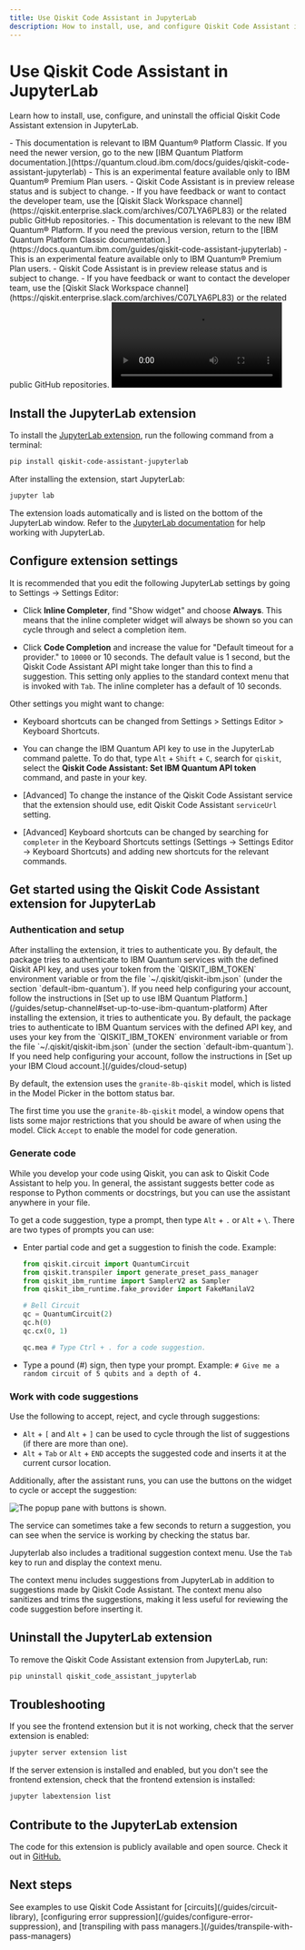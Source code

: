 ```yaml
---
title: Use Qiskit Code Assistant in JupyterLab
description: How to install, use, and configure Qiskit Code Assistant in JupyterLab.
---
```


# Use Qiskit Code Assistant in JupyterLab

Learn how to install, use, configure, and uninstall the official Qiskit Code Assistant extension in JupyterLab.

<LegacyContent>
<Admonition type="note" title="Notes">
    - This documentation is relevant to IBM Quantum&reg; Platform Classic. If you need the newer version, go to the new [IBM Quantum Platform documentation.](https://quantum.cloud.ibm.com/docs/guides/qiskit-code-assistant-jupyterlab)
    - This is an experimental feature available only to IBM Quantum&reg; Premium Plan users.
    - Qiskit Code Assistant is in preview release status and is subject to change.
    - If you have feedback or want to contact the developer team, use the [Qiskit Slack Workspace channel](https://qiskit.enterprise.slack.com/archives/C07LYA6PL83) or the related public GitHub repositories.
</Admonition>
</LegacyContent>
<CloudContent>
<Admonition type="note" title="Notes">
    - This documentation is relevant to the new IBM Quantum&reg; Platform. If you need the previous version, return to the [IBM Quantum Platform Classic documentation.](https://docs.quantum.ibm.com/guides/qiskit-code-assistant-jupyterlab)
    - This is an experimental feature available only to IBM Quantum&reg; Premium Plan users.
    - Qiskit Code Assistant is in preview release status and is subject to change.
    - If you have feedback or want to contact the developer team, use the [Qiskit Slack Workspace channel](https://qiskit.enterprise.slack.com/archives/C07LYA6PL83) or the related public GitHub repositories.
</Admonition>
</CloudContent>


<video title="A user uses Qiskit Code Assistant in JupyterLab. The user has a comment in the code to get the available backends for their account in IBM Quantum, Qiskit Code Assistant gives a code suggestion to get the available backends. The user executes the code, gets the available backends in IBM Quantum Platform for the current account. The user asks Qiskit Code Assistant to generate the code to get the T1, T2 and other properties for the qubit 1 in the device ibm_brisbane. The assistant gives a code suggestion. The user runs the suggested code and gets the desired output." className="max-w-auto h-auto" controls>
  <source src="/videos/guides/qiskit-code-assistant/demo-JupyterLab-t1t2-granite-8b-qiskit-short.mp4" type="video/mp4"></source>
</video>

## Install the JupyterLab extension
To install the [JupyterLab extension](https://github.com/Qiskit/qiskit-code-assistant-jupyterlab), run the following command from a terminal:

```sh
pip install qiskit-code-assistant-jupyterlab
```

After installing the extension, start JupyterLab:

```sh
jupyter lab
```

The extension loads automatically and is listed on the bottom of the JupyterLab window. Refer to the [JupyterLab documentation](https://jupyterlab.readthedocs.io/en/latest/) for help working with JupyterLab.

## Configure extension settings

It is recommended that you edit the following JupyterLab settings by going to Settings -> Settings Editor:

- Click **Inline Completer**, find "Show widget" and choose **Always**.  This means that the inline completer widget will always be shown so you can cycle through and select a completion item.

- Click **Code Completion** and increase the value for "Default timeout for a provider." to `10000` or 10 seconds. The default value is 1 second, but the Qiskit Code Assistant API might take longer than this to find a suggestion. This setting only applies to the standard context menu that is invoked with `Tab`. The inline completer has a default of 10 seconds.

Other settings you might want to change:

- Keyboard shortcuts can be changed from Settings > Settings Editor > Keyboard Shortcuts.

- You can change the IBM Quantum API key to use in the JupyterLab command palette. To do that, type `Alt` + `Shift` + `C`, search for `qiskit`, select the **Qiskit Code Assistant: Set IBM Quantum API token** command, and paste in your key.

- [Advanced] To change the instance of the Qiskit Code Assistant service that the extension should use, edit Qiskit Code Assistant `serviceUrl` setting.

- [Advanced] Keyboard shortcuts can be changed by searching for `completer` in the Keyboard Shortcuts settings (Settings -> Settings Editor -> Keyboard Shortcuts) and adding new shortcuts for the relevant commands.

## Get started using the Qiskit Code Assistant extension for JupyterLab

### Authentication and setup

<LegacyContent>
After installing the extension, it tries to authenticate you. By default, the package tries to authenticate to IBM Quantum services with the defined Qiskit API key, and uses your token from the `QISKIT_IBM_TOKEN` environment variable or from the file `~/.qiskit/qiskit-ibm.json` (under the section `default-ibm-quantum`). If you need help configuring your account, follow the instructions in [Set up to use IBM Quantum Platform.](/guides/setup-channel#set-up-to-use-ibm-quantum-platform)
</LegacyContent>
<CloudContent>
After installing the extension, it tries to authenticate you. By default, the package tries to authenticate to IBM Quantum services with the defined API key, and uses your key from the `QISKIT_IBM_TOKEN` environment variable or from the file `~/.qiskit/qiskit-ibm.json` (under the section `default-ibm-quantum`). If you need help configuring your account, follow the instructions in [Set up your IBM Cloud account.](/guides/cloud-setup)
</CloudContent>

By default, the extension uses the `granite-8b-qiskit` model, which is listed in the Model Picker in the bottom status bar.

The first time you use the `granite-8b-qiskit` model, a window opens that lists some major restrictions that you should be aware of when using the model. Click `Accept` to enable the model for code generation.

### Generate code

While you develop your code using Qiskit, you can ask to Qiskit Code Assistant to help you. In general, the assistant suggests better code as response to Python comments or docstrings, but you can use the assistant anywhere in your file.

To get a code suggestion, type a prompt, then type `Alt` + `.` or `Alt` + `\`.  There are two types of prompts you can use:

  - Enter partial code and get a suggestion to finish the code.  Example:
    ```python
    from qiskit.circuit import QuantumCircuit
    from qiskit.transpiler import generate_preset_pass_manager
    from qiskit_ibm_runtime import SamplerV2 as Sampler
    from qiskit_ibm_runtime.fake_provider import FakeManilaV2

    # Bell Circuit
    qc = QuantumCircuit(2)
    qc.h(0)
    qc.cx(0, 1)

    qc.mea # Type Ctrl + . for a code suggestion.
    ```
  - Type a pound (#) sign, then type your prompt.  Example: `# Give me a random circuit of 5 qubits and a depth of 4.`

### Work with code suggestions

Use the following to accept, reject, and cycle through suggestions:

- `Alt` + `[` and `Alt` + `]` can be used to cycle through the list of suggestions (if there are
  more than one).
- `Alt` + `Tab` or `Alt` + `END` accepts the suggested code and inserts it at the current
  cursor location.

Additionally, after the assistant runs, you can use the buttons on the widget to cycle or accept the suggestion:

![The popup pane with buttons is shown.](/images/guides/qiskit-code-assistant/jupyterlab-inline-complete.avif)

<Admonition type="note">
The service can sometimes take a few seconds to return a suggestion, you can see when the service is working by checking the status bar.
</Admonition>

Jupyterlab also includes a traditional suggestion context menu. Use the `Tab` key to run and display the context menu.

The context menu includes suggestions from JupyterLab in addition to suggestions made by Qiskit Code Assistant. The context menu also sanitizes and trims the suggestions, making it less useful for reviewing the code suggestion before inserting it.

## Uninstall the JupyterLab extension


To remove the Qiskit Code Assistant extension from JupyterLab, run:

```bash
pip uninstall qiskit_code_assistant_jupyterlab
```

## Troubleshooting

If you see the frontend extension but it is not working, check that the server
extension is enabled:

```bash
jupyter server extension list
```

If the server extension is installed and enabled, but you don't see the frontend
extension, check that the frontend extension is installed:

```bash
jupyter labextension list
```


## Contribute to the JupyterLab extension

The code for this extension is publicly available and open source. Check it out in [GitHub.](https://github.com/Qiskit/qiskit-code-assistant-jupyterlab)

## Next steps

<Admonition type="tip" title="Recommendations">
See examples to use Qiskit Code Assistant for [circuits](/guides/circuit-library), [configuring error suppression](/guides/configure-error-suppression), and [transpiling with pass managers.](/guides/transpile-with-pass-managers)
</Admonition>

